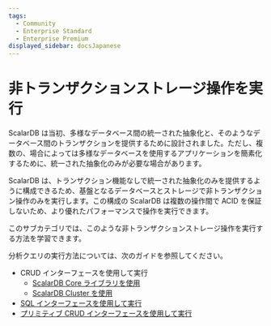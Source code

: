 ```yaml
---
tags:
  - Community
  - Enterprise Standard
  - Enterprise Premium
displayed_sidebar: docsJapanese
---
```


# 非トランザクションストレージ操作を実行


<TranslationBanner />

ScalarDB は当初、多様なデータベース間の統一された抽象化と、そのようなデータベース間のトランザクションを提供するために設計されました。ただし、複数の、場合によっては多様なデータベースを使用するアプリケーションを簡素化するために、統一された抽象化のみが必要な場合があります。

ScalarDB は、トランザクション機能なしで統一された抽象化のみを提供するように構成できるため、基盤となるデータベースとストレージで非トランザクション操作のみを実行します。この構成の ScalarDB は複数の操作間で ACID を保証しないため、より優れたパフォーマンスで操作を実行できます。

このサブカテゴリでは、このような非トランザクションストレージ操作を実行する方法を学習できます。

分析クエリの実行方法については、次のガイドを参照してください。

- CRUD インターフェースを使用して実行
  - [ScalarDB Core ライブラリを使用](run-non-transactional-storage-operations-through-library.mdx)
  - [ScalarDB Cluster を使用](run-non-transactional-storage-operations-through-scalardb-cluster.mdx)
- [SQL インターフェースを使用して実行](run-non-transactional-storage-operations-through-sql-interface.mdx)
- [プリミティブ CRUD インターフェースを使用して実行](run-non-transactional-storage-operations-through-primitive-crud-interface.mdx)
